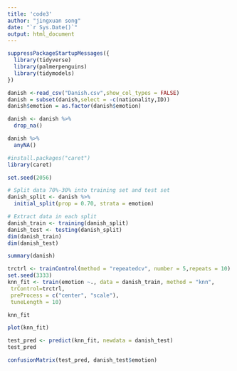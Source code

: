 ```yaml
---
title: 'code3'
author: "jingxuan song"
date: "`r Sys.Date()`"
output: html_document
---
```

```r
suppressPackageStartupMessages({
  library(tidyverse)
  library(palmerpenguins)
  library(tidymodels)
})
```


```r
danish <-read_csv("Danish.csv",show_col_types = FALSE)
danish = subset(danish,select = -c(nationality,ID))
danish$emotion = as.factor(danish$emotion)
```

```r
danish <- danish %>% 
  drop_na()

danish %>% 
  anyNA()
```



```r
#install.packages("caret")
library(caret)
```

```r
set.seed(2056)

# Split data 70%-30% into training set and test set
danish_split <- danish %>% 
  initial_split(prop = 0.70, strata = emotion)

# Extract data in each split
danish_train <- training(danish_split)
danish_test <- testing(danish_split)
dim(danish_train)
dim(danish_test)
```
```r
summary(danish)

```

```r
trctrl <- trainControl(method = "repeatedcv", number = 5,repeats = 10)
set.seed(3333)
knn_fit <- train(emotion ~., data = danish_train, method = "knn",
 trControl=trctrl,
 preProcess = c("center", "scale"),
 tuneLength = 10)
```

```r
knn_fit
```
```r
plot(knn_fit)
```
```r
test_pred <- predict(knn_fit, newdata = danish_test)
test_pred
```

```r
confusionMatrix(test_pred, danish_test$emotion)

```